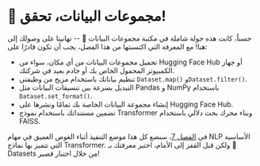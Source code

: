 # 🤗 مجموعات البيانات، تحقق!

<CourseFloatingBanner
chapter={5}
classNames="absolute z-10 right-0 top-0"
/>

حسناً، كانت هذه جولة شاملة في مكتبة مجموعات البيانات 🤗 -- تهانينا على وصولك إلى هنا! مع المعرفة التي اكتسبتها من هذا الفصل، يجب أن تكون قادرًا على:

- تحميل مجموعات البيانات من أي مكان، سواء من Hugging Face Hub أو جهاز الكمبيوتر المحمول الخاص بك أو خادم بعيد في شركتك.
- تنظيم بياناتك باستخدام مزيج من وظيفتي `Dataset.map()` و`Dataset.filter()`.
- التبديل بسرعة بين تنسيقات البيانات مثل Pandas و NumPy باستخدام `Dataset.set_format()`.
- إنشاء مجموعة البيانات الخاصة بك تمامًا ونشرها على Hugging Face Hub.
- تضمين مستنداتك باستخدام نموذج Transformer وبناء محرك بحث دلالي باستخدام FAISS.

في [الفصل 7](/course/chapter7)، سنضع كل هذا موضع التنفيذ أثناء الغوص العميق في مهام NLP الأساسية التي تتميز بها نماذج Transformer. ولكن قبل القفز إلى الأمام، اختبر معرفتك بـ 🤗 Datasets من خلال اختبار قصير!